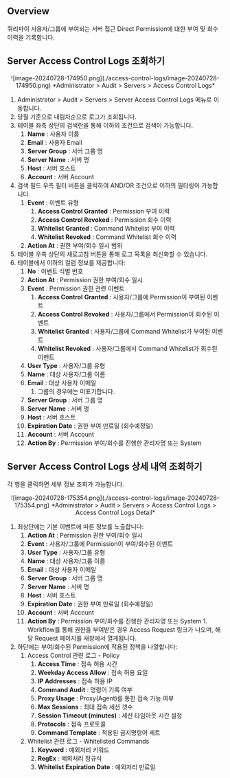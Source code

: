 ## Overview

쿼리파이 사용자/그룹에 부여되는 서버 접근 Direct Permission에 대한 부여 및 회수 이력을 기록합니다.

## Server Access Control Logs 조회하기

<p align="center">
![image-20240728-174950.png](./access-control-logs/image-20240728-174950.png)
*Administrator &gt; Audit &gt; Servers &gt; Access Control Logs*
</p>

1. Administrator &gt; Audit &gt; Servers &gt; Server Access Control Logs 메뉴로 이동합니다.
2. 당월 기준으로 내림차순으로 로그가 조회됩니다.
3. 테이블 좌측 상단의 검색란을 통해 이하의 조건으로 검색이 가능합니다.
    1.  **Name**  : 사용자 이름
    2.  **Email**  : 사용자 Email
    3.  **Server Group**  : 서버 그룹 명
    4.  **Server Name**  : 서버 명
    5.  **Host**  : 서버 호스트
    6.  **Account**  : 서버 Account
4. 검색 필드 우측 필터 버튼을 클릭하여 AND/OR 조건으로 이하의 필터링이 가능합니다.
    1.  **Event**  : 이벤트 유형
        1.  **Access Control Granted**  : Permission 부여 이력
        2.  **Access Control Revoked**  : Permission 회수 이력
        3.  **Whitelist Granted**  : Command Whitelist 부여 이력
        4.  **Whitelist Revoked**  : Command Whitelist 회수 이력
    2.  **Action At**  : 권한 부여/회수 일시 범위
5. 테이블 우측 상단의 새로고침 버튼을 통해 로그 목록을 최신화할 수 있습니다.
6. 테이블에서 이하의 컬럼 정보를 제공합니다:
    1.  **No**  : 이벤트 식별 번호
    2.  **Action At**  : Permission 권한 부여/회수 일시
    3.  **Event**  : Permission 권한 관련 이벤트
        1.  **Access Control**   **Granted**  : 사용자/그룹에 Permission이 부여된 이벤트
        2.  **Access Control Revoked**  : 사용자/그룹에서 Permission이 회수된 이벤트
        3.  **Whitelist Granted**  : 사용자/그룹에 Command Whitelist가 부여된 이벤트
        4.  **Whitelist Revoked**  : 사용자/그룹에서 Command Whitelist가 회수된 이벤트
    4.  **User Type**  : 사용자/그룹 유형
    5.  **Name**  : 대상 사용자/그룹 이름
    6.  **Email**  : 대상 사용자 이메일
        1. 그룹의 경우에는 미표기합니다.
    7.  **Server Group**  : 서버 그룹 명
    8.  **Server Name**  : 서버 명
    9.  **Host**  : 서버 호스트
    10.  **Expiration Date**  : 권한 부여 만료일 (회수예정일)
    11.  **Account**  : 서버 Account
    12.  **Action By**  : Permission 부여/회수를 진행한 관리자명 또는 System

## Server Access Control Logs 상세 내역 조회하기

각 행을 클릭하면 세부 정보 조회가 가능합니다.
<p align="center">
![image-20240728-175354.png](./access-control-logs/image-20240728-175354.png)
*Administrator &gt; Audit &gt; Servers &gt; Access Control Logs &gt; Access Control Logs Detail*
</p>

1. 최상단에는 기본 이벤트에 따른 정보를 노출합니다:
    1.  **Action At**  : Permission 권한 부여/회수 일시
    2.  **Event**  : 사용자/그룹에 Permission이 부여/회수된 이벤트
    3.  **User Type**  : 사용자/그룹 유형
    4.  **Name**  : 대상 사용자/그룹 이름
    5.  **Email**  : 대상 사용자 이메일
    6.  **Server Group**  : 서버 그룹 명
    7.  **Server Name**  : 서버 명
    8.  **Host**  : 서버 호스트
    9.  **Expiration Date**  : 권한 부여 만료일 (회수예정일)
    10.  **Account**  : 서버 Account
    11.  **Action By**  : Permission 부여/회수를 진행한 관리자명 또는 System
        1. Workflow를 통해 권한을 부여받은 경우 Access Request 링크가 나오며, 해당 Request 페이지를 새창에서 열게됩니다.
2. 하단에는 부여/회수된 Permission에 적용된 정책을 나열합니다:
    1. Access Control 관련 로그 - Policy
        1.  **Access Time**  : 접속 허용 시간
        2.  **Weekday Access Allow**  : 접속 허용 요일
        3.  **IP Addresses**  : 접속 허용 IP
        4.  **Command Audit**  : 명령어 기록 여부
        5.  **Proxy Usage**  : Proxy(Agent)를 통한 접속 가능 여부
        6.  **Max Sessions**  : 최대 접속 세션 갯수
        7.  **Session Timeout (minutes)**  : 세션 타임아웃 시간 설정
        8.  **Protocols**  : 접속 프로토콜
        9.  **Command Template**  : 적용된 금지명령어 세트
    2. Whitelist 관련 로그 - Whitelisted Commands
        1.  **Keyword**  : 예외처리 키워드
        2.  **RegEx**  : 예외처리 정규식
        3.  **Whitelist Expiration Date**  : 예외처리 만료일 

